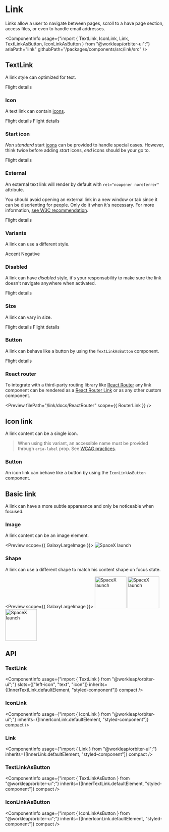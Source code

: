 
<Meta
    title="Components/Link"
    id="link"
/>

# Link

<Tagline>Links allow a user to navigate between pages, scroll to a have page section, access files, or even to handle email addresses.</Tagline>

<ComponentInfo
    usage={"import { TextLink, IconLink, Link, TextLinkAsButton, IconLinkAsButton } from \"@workleap/orbiter-ui\";"}
    ariaPath="link"
    githubPath="/packages/components/src/link/src"
/>

## TextLink

A link style can optimized for text.

<Preview>
    <Story name="default">
        <TextLink href="#">Flight details</TextLink>
    </Story>
</Preview>

### Icon

A text link can contain [icons](#).

<Preview>
    <Story name="icon">
        <Inline alignY="center">
            <TextLink size="sm" href="#">
                <Text>Flight details</Text>
                <SparklesIcon />
            </TextLink>
            <TextLink href="#">
                <Text>Flight details</Text>
                <SparklesIcon />
            </TextLink>
        </Inline>
    </Story>
</Preview>

### Start icon

*Non standard* start [icons](#) can be provided to handle special cases. However, think twice before adding *start* icons, *end* icons should be your go to.

<Preview>
    <Story name="start icon">
        <TextLink href="#">
            <SparklesIcon slot="start-icon" />
            <Text>Flight details</Text>
        </TextLink>
    </Story>
</Preview>

### External

An external text link will render by default with `rel="noopener noreferrer"` attribute.

You should avoid opening an external link in a new window or tab since it can be disorienting for people. Only do it when it's necessary. For more information, [see W3C recommendation](https://www.w3.org/TR/WCAG20-TECHS/G200.html).

<Preview>
    <Story name="external">
        <TextLink external href="#">Flight details</TextLink>
    </Story>
</Preview>

### Variants

A link can use a different style.

<Preview>
    <Story name="variants">
        <Inline>
            <TextLink variant="accent" href="#">Accent</TextLink>
            <TextLink variant="negative" href="#">Negative</TextLink>
        </Inline>
    </Story>
</Preview>

### Disabled

A link can have *disabled* style, it's your responsability to make sure the link doesn't navigate anywhere when activated.

<Preview>
    <Story name="disabled">
        <TextLink disabled href="#">Flight details</TextLink>
    </Story>
</Preview>

### Size

A link can vary in size.

<Preview>
    <Story name="size">
        <Inline alignY="center">
            <TextLink size="sm" href="#">Flight details</TextLink>
            <TextLink href="#">Flight details</TextLink>
        </Inline>
    </Story>
</Preview>

### Button

A link can behave like a button by using the `TextLinkAsButton` component.

<Preview>
    <Story name="button">
        <TextLinkAsButton>Flight details</TextLinkAsButton>
    </Story>
</Preview>

### React router

To integrate with a third-party routing library like [React Router](https://reactrouter.com) any link component can be rendered as a [React Router Link](https://reactrouter.com/web/api/Link) or as any other custom component.

<Preview filePath="/link/docs/ReactRouter" scope={{ RouterLink }} />

## Icon link

A link content can be a single icon.

> When using this variant, an accessible name must be provided through `aria-label` prop. See [WCAG practices](https://www.w3.org/TR/WCAG20-TECHS/ARIA6.html).

<Preview>
    <Story name="icon link">
        <Inline alignY="center">
            <IconLink aria-label="Add" href="#"><SparklesIcon /></IconLink>
        </Inline>
    </Story>
</Preview>

### Button

An icon link can behave like a button by using the `IconLinkAsButton` component.

<Preview>
    <Story name="icon link button">
        <IconLinkAsButton><SparklesIcon /></IconLinkAsButton>
    </Story>
</Preview>

## Basic link

A link can have a more subtle appareance and only be noticeable when focused.

### Image

A link content can be an image element.

<Preview scope={{ GalaxyLargeImage }}>
    <Story name="basic link image">
        <Link href="#">
            <Image src={GalaxyLargeImage} alt="SpaceX launch" />
        </Link>
    </Story>
</Preview>

### Shape

A link can use a different shape to match his content shape on focus state.

<Preview scope={{ GalaxyLargeImage }}>
    <Story name="basic link shape">
        <Inline>
            <Link shape="rounded" focus href="#">
                <Image src={GalaxyLargeImage} alt="SpaceX launch" width="100px" height="100px" />
            </Link>
            <Link shape="circular" focus href="#">
                <Image src={GalaxyLargeImage} alt="SpaceX launch" width="100px" height="100px" />
            </Link>
            <Link shape="box" focus href="#">
                <Image src={GalaxyLargeImage} alt="SpaceX launch" width="100px" height="100px" />
            </Link>
        </Inline>
    </Story>
</Preview>

## API

### TextLink

<ComponentInfo
    usage={"import { TextLink } from \"@workleap/orbiter-ui\";"}
    slots={["left-icon", "text", "icon"]}
    inherits={[InnerTextLink.defaultElement, "styled-component"]}
    compact
/>

<ArgsTable of={InnerTextLink} sort="alpha" />

### IconLink

<ComponentInfo
    usage={"import { IconLink } from \"@workleap/orbiter-ui\";"}
    inherits={[InnerIconLink.defaultElement, "styled-component"]}
    compact
/>

<ArgsTable of={InnerIconLink} sort="alpha" />

### Link

<ComponentInfo
    usage={"import { Link } from \"@workleap/orbiter-ui\";"}
    inherits={[InnerLink.defaultElement, "styled-component"]}
    compact
/>

<ArgsTable of={InnerLink} sort="alpha" />

### TextLinkAsButton

<ComponentInfo
    usage={"import { TextLinkAsButton } from \"@workleap/orbiter-ui\";"}
    inherits={[InnerTextLink.defaultElement, "styled-component"]}
    compact
/>

<ArgsTable of={InnerTextLink} sort="alpha" />

### IconLinkAsButton

<ComponentInfo
    usage={"import { IconLinkAsButton } from \"@workleap/orbiter-ui\";"}
    inherits={[InnerIconLink.defaultElement, "styled-component"]}
    compact
/>

<ArgsTable of={InnerIconLink} sort="alpha" />
